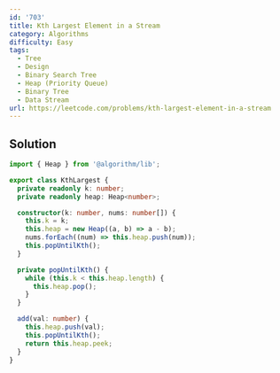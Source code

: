 ```yaml
---
id: '703'
title: Kth Largest Element in a Stream
category: Algorithms
difficulty: Easy
tags:
  - Tree
  - Design
  - Binary Search Tree
  - Heap (Priority Queue)
  - Binary Tree
  - Data Stream
url: https://leetcode.com/problems/kth-largest-element-in-a-stream
---
```


## Solution

```typescript filename="solution.ts" copy
import { Heap } from '@algorithm/lib';

export class KthLargest {
  private readonly k: number;
  private readonly heap: Heap<number>;

  constructor(k: number, nums: number[]) {
    this.k = k;
    this.heap = new Heap((a, b) => a - b);
    nums.forEach((num) => this.heap.push(num));
    this.popUntilKth();
  }

  private popUntilKth() {
    while (this.k < this.heap.length) {
      this.heap.pop();
    }
  }

  add(val: number) {
    this.heap.push(val);
    this.popUntilKth();
    return this.heap.peek;
  }
}
```
